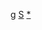 {{asbox
|subject=與[[廣州]]相關的
|category=廣州小作品
|name=Template:GZ-stub
|image=GZFiveRams.JPG
}}<noinclude>
[[Category:中國地理小作品模板|g]]
[[Category:广州市模板|S]]
[[Category:廣州小作品|*]]
</noinclude>